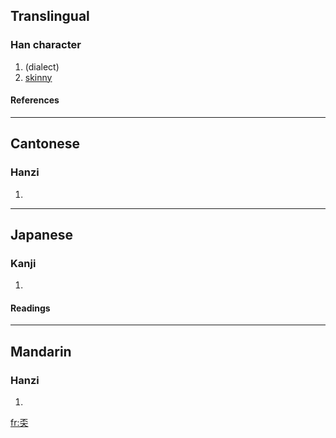 ==Translingual==
===Han character===
{{Han char|rn=37|rad=大|as=04|sn=7|four=1043<sub>9</sub>|canj=一火大 (MFK)}}
# (dialect)
# [[skinny]]
====References====
{{Han ref|kx=0250.161|dkj=05872|dj=0510.030|hdz=10529.080|uh=5940|ud=22848|bh=CAB1|bd=51889}}
----
==Cantonese==
===Hanzi===
{{yue-hanzi|jyut=|y=ngan1}}
# {{defn|Cantonese}}
----
==Japanese==
===Kanji===
{{ja-kanji|grade=|rs=大04}}
# {{defn|Japanese}} 
====Readings====
{{ja-readings|on=[[ぼう]] (bō)|kun=[[やせる]] (yaseru)}}
----
==Mandarin==
===Hanzi===
{{cmn-hanzi|pin=[[ēn]] ([[en1]]), [[máng]] ([[mang2]])|wg=en<sup>1</sup>, mang<sup>2</sup>}}
# {{defn|Mandarin}}

[[fr:奀]]